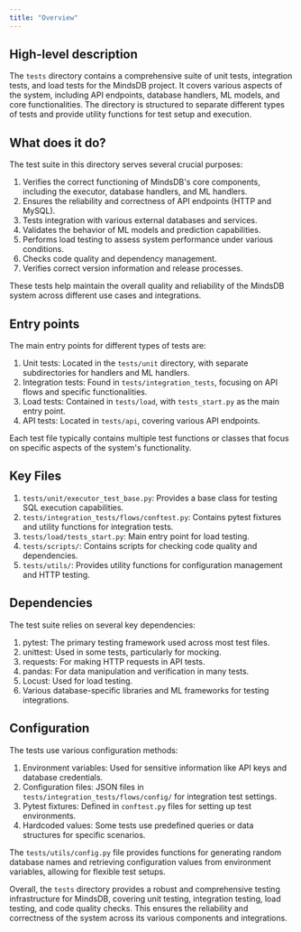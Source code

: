 ```yaml
---
title: "Overview"
---
```


## High-level description
The `tests` directory contains a comprehensive suite of unit tests, integration tests, and load tests for the MindsDB project. It covers various aspects of the system, including API endpoints, database handlers, ML models, and core functionalities. The directory is structured to separate different types of tests and provide utility functions for test setup and execution.

## What does it do?
The test suite in this directory serves several crucial purposes:

1. Verifies the correct functioning of MindsDB's core components, including the executor, database handlers, and ML handlers.
2. Ensures the reliability and correctness of API endpoints (HTTP and MySQL).
3. Tests integration with various external databases and services.
4. Validates the behavior of ML models and prediction capabilities.
5. Performs load testing to assess system performance under various conditions.
6. Checks code quality and dependency management.
7. Verifies correct version information and release processes.

These tests help maintain the overall quality and reliability of the MindsDB system across different use cases and integrations.

## Entry points
The main entry points for different types of tests are:

1. Unit tests: Located in the `tests/unit` directory, with separate subdirectories for handlers and ML handlers.
2. Integration tests: Found in `tests/integration_tests`, focusing on API flows and specific functionalities.
3. Load tests: Contained in `tests/load`, with `tests_start.py` as the main entry point.
4. API tests: Located in `tests/api`, covering various API endpoints.

Each test file typically contains multiple test functions or classes that focus on specific aspects of the system's functionality.

## Key Files
1. `tests/unit/executor_test_base.py`: Provides a base class for testing SQL execution capabilities.
2. `tests/integration_tests/flows/conftest.py`: Contains pytest fixtures and utility functions for integration tests.
3. `tests/load/tests_start.py`: Main entry point for load testing.
4. `tests/scripts/`: Contains scripts for checking code quality and dependencies.
5. `tests/utils/`: Provides utility functions for configuration management and HTTP testing.

## Dependencies
The test suite relies on several key dependencies:

1. pytest: The primary testing framework used across most test files.
2. unittest: Used in some tests, particularly for mocking.
3. requests: For making HTTP requests in API tests.
4. pandas: For data manipulation and verification in many tests.
5. Locust: Used for load testing.
6. Various database-specific libraries and ML frameworks for testing integrations.

## Configuration
The tests use various configuration methods:

1. Environment variables: Used for sensitive information like API keys and database credentials.
2. Configuration files: JSON files in `tests/integration_tests/flows/config/` for integration test settings.
3. Pytest fixtures: Defined in `conftest.py` files for setting up test environments.
4. Hardcoded values: Some tests use predefined queries or data structures for specific scenarios.

The `tests/utils/config.py` file provides functions for generating random database names and retrieving configuration values from environment variables, allowing for flexible test setups.

Overall, the `tests` directory provides a robust and comprehensive testing infrastructure for MindsDB, covering unit testing, integration testing, load testing, and code quality checks. This ensures the reliability and correctness of the system across its various components and integrations.